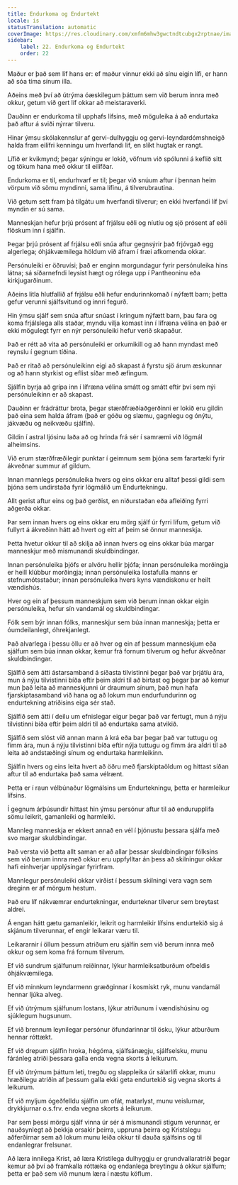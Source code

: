 ```yaml
---
title: Endurkoma og Endurtekt
locale: is
statusTranslation: automatic
coverImage: https://res.cloudinary.com/xmfm6mhw3gwctndtcubgx2rptnae/image/upload/v1741354419/small_cover_la_gran_rebelion_28716e29d2.webp
sidebar:
    label: 22. Endurkoma og Endurtekt
    order: 22
---
```

Maður er það sem líf hans er: ef maður vinnur ekki að sínu eigin lífi, er hann að sóa tíma sínum illa.

Aðeins með því að útrýma óæskilegum þáttum sem við berum innra með okkur, getum við gert líf okkar að meistaraverki.

Dauðinn er endurkoma til upphafs lífsins, með möguleika á að endurtaka það aftur á sviði nýrrar tilveru.

Hinar ýmsu skólakennslur af gervi-dulhyggju og gervi-leyndardómshneigð halda fram eilífri kenningu um hverfandi líf, en slíkt hugtak er rangt.

Lífið er kvikmynd; þegar sýningu er lokið, vöfnum við spólunni á keflið sitt og tökum hana með okkur til eilífðar.

Endurkoma er til, endurhvarf er til; þegar við snúum aftur í þennan heim vörpum við sömu myndinni, sama lífinu, á tilverubrautina.

Við getum sett fram þá tilgátu um hverfandi tilverur; en ekki hverfandi líf því myndin er sú sama.

Manneskjan hefur þrjú prósent af frjálsu eðli og níutíu og sjö prósent af eðli flöskum inn í sjálfin.

Þegar þrjú prósent af frjálsu eðli snúa aftur gegnsýrir það frjóvgað egg algerlega; óhjákvæmilega höldum við áfram í fræi afkomenda okkar.

Persónuleiki er öðruvísi; það er enginn morgundagur fyrir persónuleika hins látna; sá síðarnefndi leysist hægt og rólega upp í Pantheoninu eða kirkjugarðinum.

Aðeins litla hlutfallið af frjálsu eðli hefur endurinnkomað í nýfætt barn; þetta gefur verunni sjálfsvitund og innri fegurð.

Hin ýmsu sjálf sem snúa aftur snúast í kringum nýfætt barn, þau fara og koma frjálslega alls staðar, myndu vilja komast inn í lífræna vélina en það er ekki mögulegt fyrr en nýr persónuleiki hefur verið skapaður.

Það er rétt að vita að persónuleiki er orkumikill og að hann myndast með reynslu í gegnum tíðina.

Það er ritað að persónuleikinn eigi að skapast á fyrstu sjö árum æskunnar og að hann styrkist og eflist síðar með æfingum.

Sjálfin byrja að grípa inn í lífræna vélina smátt og smátt eftir því sem nýi persónuleikinn er að skapast.

Dauðinn er frádráttur brota, þegar stærðfræðiaðgerðinni er lokið eru gildin það eina sem halda áfram (það er góðu og slæmu, gagnlegu og ónýtu, jákvæðu og neikvæðu sjálfin).

Gildin í astral ljósinu laða að og hrinda frá sér í samræmi við lögmál alheimsins.

Við erum stærðfræðilegir punktar í geimnum sem þjóna sem farartæki fyrir ákveðnar summur af gildum.

Innan mannlegs persónuleika hvers og eins okkar eru alltaf þessi gildi sem þjóna sem undirstaða fyrir lögmálið um Endurtekningu.

Allt gerist aftur eins og það gerðist, en niðurstaðan eða afleiðing fyrri aðgerða okkar.

Þar sem innan hvers og eins okkar eru mörg sjálf úr fyrri lífum, getum við fullyrt á ákveðinn hátt að hvert og eitt af þeim sé önnur manneskja.

Þetta hvetur okkur til að skilja að innan hvers og eins okkar búa margar manneskjur með mismunandi skuldbindingar.

Innan persónuleika þjófs er alvöru hellir þjófa; innan persónuleika morðingja er heill klúbbur morðingja; innan persónuleika lostafulla manns er stefnumótsstaður; innan persónuleika hvers kyns vændiskonu er heilt vændishús.

Hver og ein af þessum manneskjum sem við berum innan okkar eigin persónuleika, hefur sín vandamál og skuldbindingar.

Fólk sem býr innan fólks, manneskjur sem búa innan manneskja; þetta er óumdeilanlegt, óhrekjanlegt.

Það alvarlega í þessu öllu er að hver og ein af þessum manneskjum eða sjálfum sem búa innan okkar, kemur frá fornum tilverum og hefur ákveðnar skuldbindingar.

Sjálfið sem átti ástarsamband á síðasta tilvistinni þegar það var þrjátíu ára, mun á nýju tilvistinni bíða eftir þeim aldri til að birtast og þegar þar að kemur mun það leita að manneskjunni úr draumum sínum, það mun hafa fjarskiptasamband við hana og að lokum mun endurfundurinn og endurtekning atriðisins eiga sér stað.

Sjálfið sem átti í deilu um efnislegar eigur þegar það var fertugt, mun á nýju tilvistinni bíða eftir þeim aldri til að endurtaka sama atvikið.

Sjálfið sem slóst við annan mann á krá eða bar þegar það var tuttugu og fimm ára, mun á nýju tilvistinni bíða eftir nýja tuttugu og fimm ára aldri til að leita að andstæðingi sínum og endurtaka harmleikinn.

Sjálfin hvers og eins leita hvert að öðru með fjarskiptaöldum og hittast síðan aftur til að endurtaka það sama vélrænt.

Þetta er í raun vélbúnaður lögmálsins um Endurtekningu, þetta er harmleikur lífsins.

Í gegnum árþúsundir hittast hin ýmsu persónur aftur til að endurupplifa sömu leikrit, gamanleiki og harmleiki.

Mannleg manneskja er ekkert annað en vél í þjónustu þessara sjálfa með svo margar skuldbindingar.

Það versta við þetta allt saman er að allar þessar skuldbindingar fólksins sem við berum innra með okkur eru uppfylltar án þess að skilningur okkar hafi einhverjar upplýsingar fyrirfram.

Mannlegur persónuleiki okkar virðist í þessum skilningi vera vagn sem dreginn er af mörgum hestum.

Það eru líf nákvæmrar endurtekningar, endurteknar tilverur sem breytast aldrei.

Á engan hátt gætu gamanleikir, leikrit og harmleikir lífsins endurtekið sig á skjánum tilverunnar, ef engir leikarar væru til.

Leikararnir í öllum þessum atriðum eru sjálfin sem við berum innra með okkur og sem koma frá fornum tilverum.

Ef við sundrum sjálfunum reiðinnar, lýkur harmleiksatburðum ofbeldis óhjákvæmilega.

Ef við minnkum leyndarmenn græðginnar í kosmískt ryk, munu vandamál hennar ljúka alveg.

Ef við útrýmum sjálfunum lostans, lýkur atriðunum í vændishúsinu og sjúklegum hugsunum.

Ef við brennum leynilegar persónur öfundarinnar til ösku, lýkur atburðum hennar róttækt.

Ef við drepum sjálfin hroka, hégóma, sjálfsánægju, sjálfselsku, munu fáránleg atriði þessara galla enda vegna skorts á leikurum.

Ef við útrýmum þáttum leti, tregðu og slappleika úr sálarlífi okkar, munu hræðilegu atriðin af þessum galla ekki geta endurtekið sig vegna skorts á leikurum.

Ef við myljum ógeðfelldu sjálfin um ofát, matarlyst, munu veislurnar, drykkjurnar o.s.frv. enda vegna skorts á leikurum.

Þar sem þessi mörgu sjálf vinna úr sér á mismunandi stigum verunnar, er nauðsynlegt að þekkja orsakir þeirra, uppruna þeirra og Kristslegu aðferðirnar sem að lokum munu leiða okkur til dauða sjálfsins og til endanlegrar frelsunar.

Að læra innilega Krist, að læra Kristilega dulhyggju er grundvallaratriði þegar kemur að því að framkalla róttæka og endanlega breytingu á okkur sjálfum; þetta er það sem við munum læra í næstu köflum.

